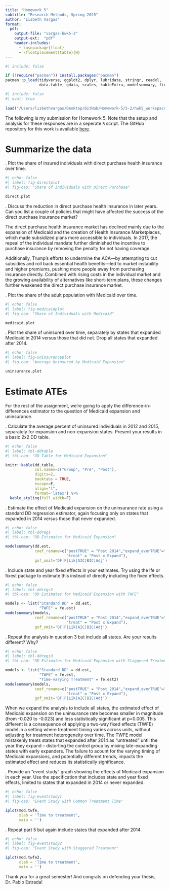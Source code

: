 ```yaml
---
title: "Homework 5"
subtitle: "Research Methods, Spring 2025"
author: "Lisbeth Vargas"
format:
  pdf:
    output-file: "vargas-hwk5-3"
    output-ext:  "pdf"
    header-includes:
      - \usepackage{float}
      - \floatplacement{table}{H}
---
```


```r
#| include: false

if (!require("pacman")) install.packages("pacman")
pacman::p_load(tidyverse, ggplot2, dplyr, lubridate, stringr, readxl, 
               data.table, gdata, scales, kableExtra, modelsummary, fixest)
```


```r
#| include: false
#| eval: true
 
load("/Users/lisbethvargas/Desktop/GitHub/Homework-5/5-2/hwk5_workspace.Rdata")
```

The following is my submission for Homework 5. Note that the setup and analysis for these responses are in a seperate `R` script. The GitHub repository for this work is available [here](https://github.com/lisvargasg/Homework-5.git).

\newpage
# Summarize the data

\noindent 1. Plot the share of insured individuals with direct purchase health insurance over time.

```r
#| echo: false
#| label: fig-directplot
#| fig-cap: "Share of Individuals with Direct Purchase"

direct.plot
```


\noindent 2. Discuss the reduction in direct purchase health insurance in later years. Can you list a couple of policies that might have affected the success of the direct purchase insurance market?


The direct purchase health insurance market has declined mainly due to the expansion of Medicaid and the creation of Health Insurance Marketplaces, which made subsidized plans more accessible to individuals. In 2017, the repeal of the individual mandate further diminished the incentive to purchase insurance by removing the penalty for not having coverage.

Additionally, Trump's efforts to undermine the ACA—by attempting to cut subsidies and roll back essential health benefits—led to market instability and higher premiums, pushing more people away from purchasing insurance directly. Combined with rising costs in the individual market and the growing availability of alternatives like short-term plans, these changes further weakened the direct purchase insurance market.


\newpage
\noindent 3. Plot the share of the adult population with Medicaid over time.

```r
#| echo: false
#| label: fig-medicaidplot
#| fig-cap: "Share of Individuals with Medicaid"

medicaid.plot
```


\newpage
\noindent 4. Plot the share of uninsured over time, separately by states that expanded Medicaid in 2014 versus those that did not. Drop all states that expanded after 2014.

```r
#| echo: false
#| label: fig-uninsuranceplot
#| fig-cap: "Average Uninsured by Medicaid Expansion"

uninsurance.plot
```


\newpage
# Estimate ATEs
For the rest of the assignment, we're going to apply the difference-in-differences estimator to the question of Medicaid expansion and uninsurance.


\noindent 1. Calculate the average percent of uninsured individuals in 2012 and 2015, separately for expansion and non-expansion states. Present your results in a basic 2x2 DD table.


```r
#| echo: false
#| label: tbl-ddtable
#| tbl-cap: "DD Table for Medicaid Expansion"

knitr::kable(dd.table, 
             col.names=c("Group", "Pre", "Post"),
             digits=2,
             booktabs = TRUE,
             escape=F,
             align="l",
             format='latex') %>% 
  kable_styling(full_width=F)
```

\newpage
\noindent 2. Estimate the effect of Medicaid expansion on the uninsurance rate using a standard DD regression estimator, again focusing only on states that expanded in 2014 versus those that never expanded.
```r
#| echo: false
#| label: tbl-ddregs
#| tbl-cap: "DD Estimates for Medicaid Expansion"

modelsummary(dd.est,
             coef_rename=c("postTRUE" = "Post 2014","expand_everTRUE"="Expand",
                           "treat" = "Post x Expand"),
             gof_omit='DF|F|Lik|AIC|BIC|Adj')
```

\newpage
\noindent 3. Include state and year fixed effects in your estimates. Try using the lfe or fixest package to estimate this instead of directly including the fixed effects.
```r
#| echo: false
#| label: tbl-ddregs2
#| tbl-cap: "DD Estimates for Medicaid Expansion with TWFE"

models <- list("Standard DD" = dd.est, 
               "TWFE" = fe.est)
modelsummary(models,
             coef_rename=c("postTRUE" = "Post 2014","expand_everTRUE"="Expand",
                           "treat" = "Post x Expand"),
             gof_omit='DF|F|Lik|AIC|BIC|Adj')
```

\newpage
\noindent 4. Repeat the analysis in question 3 but include all states. Are your results different? Why?
```r
#| echo: false
#| label: tbl-ddregs3
#| tbl-cap: "DD Estimates for Medicaid Expansion with Staggered Treatment"

models <- list("Standard DD" = dd.est, 
               "TWFE" = fe.est,
               "Time-varying Treatment" = fe.est2)
modelsummary(models,
             coef_rename=c("postTRUE" = "Post 2014","expand_everTRUE"="Expand",
                           "treat" = "Post x Expand"),
             gof_omit='DF|F|Lik|AIC|BIC|Adj')
```
When we expand the analysis to include all states, the estimated effect of Medicaid expansion on the uninsurance rate becomes smaller in magnitude (from -0.020 to -0.023) and less statistically significant at p=0.005. This different is a consequence of applying a two-way fixed effects (TWFE) model in a setting where treatment timing varies across units, without adjusting for treatment heterogeneity over time. The TWFE model mistakenly treats states that expanded after 2014 as "untreated" until the year they expand -- distorting the control group by mixing late-expanding states with early expanders. The failure to acount for the varying timing of Medicaid expansions, and potentially different trends, impacts the estimated effect and reduces its statistically significance.  

\newpage
\noindent 5. Provide an “event study” graph showing the effects of Medicaid expansion in each year. Use the specification that includes state and year fixed effects, limited to states that expanded in 2014 or never expanded.
```r
#| echo: false
#| label: fig-eventstudy1
#| fig-cap: "Event Study with Common Treatment Time"

iplot(mod.twfe, 
      xlab = 'Time to treatment',
      main = '')
```

\newpage
\noindent 6. Repeat part 5 but again include states that expanded after 2014.
```r
#| echo: false
#| label: fig-eventstudy2
#| fig-cap: "Event Study with Staggered Treatment"

iplot(mod.twfe2, 
      xlab = 'Time to treatment',
      main = '')
```

\vspace{2cm}
Thank you for a great semester! And congrats on defending your thesis, Dr. Pablo Estrada! 